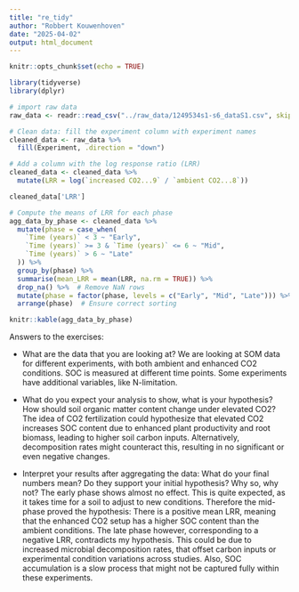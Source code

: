 ```yaml
---
title: "re_tidy"
author: "Robbert Kouwenhoven"
date: "2025-04-02"
output: html_document
---
```


```r
knitr::opts_chunk$set(echo = TRUE)
```

```r
library(tidyverse)
library(dplyr)
```

```r
# import raw data
raw_data <- readr::read_csv("../raw_data/1249534s1-s6_dataS1.csv", skip=3)

# Clean data: fill the experiment column with experiment names
cleaned_data <- raw_data %>%
  fill(Experiment, .direction = "down")

# Add a column with the log response ratio (LRR)
cleaned_data <- cleaned_data %>%
  mutate(LRR = log(`increased CO2...9` / `ambient CO2...8`))

cleaned_data['LRR']

# Compute the means of LRR for each phase
agg_data_by_phase <- cleaned_data %>%
  mutate(phase = case_when(
    `Time (years)` < 3 ~ "Early",
    `Time (years)` >= 3 & `Time (years)` <= 6 ~ "Mid",
    `Time (years)` > 6 ~ "Late"
  )) %>%
  group_by(phase) %>%
  summarise(mean_LRR = mean(LRR, na.rm = TRUE)) %>%
  drop_na() %>%  # Remove NaN rows
  mutate(phase = factor(phase, levels = c("Early", "Mid", "Late"))) %>%
  arrange(phase)  # Ensure correct sorting
```

```r
knitr::kable(agg_data_by_phase)
```

Answers to the exercises:

- What are the data that you are looking at?
     We are looking at SOM data for different experiments, with both ambient and enhanced CO2 conditions. SOC is measured at different time points. Some experiments have additional variables, like N-limitation.

- What do you expect your analysis to show, what is your hypothesis? How should soil organic matter content change under elevated CO2?
    The idea of CO2 fertilization could hypothesize that elevated CO2 increases SOC content due to enhanced plant productivity and root biomass, leading to higher soil carbon inputs. Alternatively, decomposition rates might counteract this, resulting in no significant or even negative changes.

- Interpret your results after aggregating the data: What do your final numbers mean? Do they support your initial hypothesis? Why so, why not?
    The early phase shows almost no effect. This is quite expected, as it takes time for a soil to adjust to new conditions. Therefore the mid-phase proved the hypothesis: There is a positive mean LRR, meaning that the enhanced CO2 setup has a higher SOC content than the ambient conditions. The late phase however, corresponding to a negative LRR, contradicts my hypothesis. This could be due to increased microbial decomposition rates, that offset carbon inputs or experimental condition variations across studies. Also, SOC accumulation is a slow process that might not be captured fully within these experiments. 
